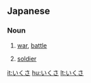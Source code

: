 ==Japanese==
===Noun===
{{ja-noun|h|rom=ikusa}}
# {{ja-def|戦}} [[war]], [[battle]]
# {{ja-def|兵}} [[soldier]]

[[it:いくさ]]
[[hu:いくさ]]
[[lt:いくさ]]